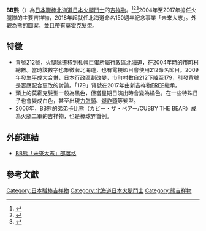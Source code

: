 {{Infobox baseball player
|name          = ブリスキー・ザ・ベアー / BRISKY THE BEAR
|team          = 北海道日本火腿斗士
|position      = 吉祥物
|number        = 212
|bats          = 右
|throws        = 右
|birth_place   = {{JPN}}[[北海道|北海道]]
|debutdate     = 4月
|debutyear     = 2004年
|debutteam     = 北海道日本火腿鬥士
|teams=<nowiki></nowiki> 
*[[北海道日本火腿斗士|北海道日本火腿斗士]]（2004年－）
|awards=<nowiki></nowiki>
*首位簽訂複數年合約的吉祥物（2006年）
*日本棒球組織職員類獎（2009年）
}}

'''BB熊'''（{{jpn|j=ブリスキー・ザ・ベアー|hg=|rm=BRISKY THE BEAR|f=y}}）為[[日本職棒|日本職棒]][[北海道日本火腿鬥士|北海道日本火腿鬥士]]的[[吉祥物|吉祥物]]。<ref>{{cite news|author1=|title=從北海道買的第一件紀念品「日本火腿鬥士號」談起|url=https://blog.xuite.net/liweihua/japan/13990574-%E5%BE%9E%E5%8C%97%E6%B5%B7%E9%81%93%E8%B2%B7%E7%9A%84%E7%AC%AC%E4%B8%80%E4%BB%B6%E7%B4%80%E5%BF%B5%E5%93%81%E3%80%8C%E6%97%A5%E6%9C%AC%E7%81%AB%E8%85%BF%E9%AC%A5%E5%A3%AB%E8%99%9F%E3%80%8D%E8%AB%87%E8%B5%B7|accessdate=2020-10-02|agency=|date=2007-10-21|language=zh|archive-date=2020-10-08|archive-url=https://web.archive.org/web/20201008210339/https://blog.xuite.net/liweihua/japan/13990574-%E5%BE%9E%E5%8C%97%E6%B5%B7%E9%81%93%E8%B2%B7%E7%9A%84%E7%AC%AC%E4%B8%80%E4%BB%B6%E7%B4%80%E5%BF%B5%E5%93%81%E3%80%8C%E6%97%A5%E6%9C%AC%E7%81%AB%E8%85%BF%E9%AC%A5%E5%A3%AB%E8%99%9F%E3%80%8D%E8%AB%87%E8%B5%B7|dead-url=no}}</ref><ref>{{cite news|author1=|title=《 美瑛‧富良野 》之燃燒野球最終回|url=https://bluejays71.pixnet.net/blog/post/29127819|accessdate=2020-10-02|agency=|date=2009-01-20|language=zh}}</ref><ref>{{cite news|author1=|title=日本火腿吉祥物BB熊走遍北海道　樂天金鷹Clutch大肚男|url=https://sports.ettoday.net/news/1114814|accessdate=2020-10-01|agency=|date=2018-05-11|language=zh|archive-date=2020-10-11|archive-url=https://web.archive.org/web/20201011004725/https://sports.ettoday.net/news/1114814}}</ref>2004年至2017年擔任火腿隊的主要吉祥物，2018年起就任北海道命名150週年紀念事業「未來大志」。外觀為熊的圖案，並且帶有[[莫霍克髮型|莫霍克髮型]]。

== 特徵 ==
* 背號212號，火腿隊遷移到[[札幌巨蛋|札幌巨蛋]]所屬行政區[[北海道|北海道]]，在2004年時的市町村總數。當時該數字也象徵著北海道，也有電視節目會使用212命名節目。2009年發生[[市町村合併|平成大合併]]，日本行政區劃改變，市町村數自212下降至179，引發背號是否應配合更改的討論。「179」背號在2017年由新吉祥物[[FREP|FREP]]繼承。
* 頭上的莫霍克髮型一般為黑色，但當星期日演出時會變為橘色。在一些特殊日子也會變成白色，甚至出現[[力怎頭|力怎頭]]、[[爆炸頭|爆炸頭]]等髮型。
* 2006年，BB熊的弟弟[[卡比熊|卡比熊]]（カビー・ザ・ベアー/CUBBY THE BEAR）成為火腿二軍的吉祥物，也是棒球界首例。

== 外部連結 ==
* [https://www.bbthehome.com/ BB熊「未來大志」部落格] {{Wayback|url=https://www.bbthehome.com/ |date=20201125030329 }}

== 參考文獻 ==
{{reflist}}

{{DEFAULTSORT:BRISKY THE BEAR}}
[[Category:日本職棒吉祥物|Category:日本職棒吉祥物]]
[[Category:北海道日本火腿鬥士|Category:北海道日本火腿鬥士]]
[[Category:熊吉祥物|Category:熊吉祥物]]
{{日本職棒吉祥物}}